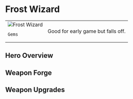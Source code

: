 
# Frost Wizard

<table>
 <tr style={{ verticalAlign: 'top' }}>
  <td>
   <img 
        src={useBaseUrl("/img/frost-wizard.jpeg")} 
        alt="Frost Wizard" 
        style={{ maxWidth: '300px', objectFit: 'contain' }}
    />

```
Gems
```

  </td>
  <td>
Good for early game but falls off.
  </td>
 </tr>
</table>

## Hero Overview

<HeroesOverview hero="Frost Wizard" />

## Weapon Forge

<WeaponForge classification="hero" forge="Frost Wizard" />

## Weapon Upgrades

<WeaponUpgrades classification="hero" name="Frost Wizard" />
